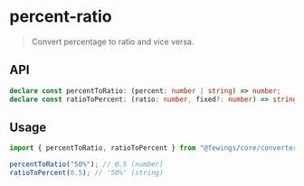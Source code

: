 # percent-ratio

> Convert percentage to ratio and vice versa.

## API

```ts
declare const percentToRatio: (percent: number | string) => number;
declare const ratioToPercent: (ratio: number, fixed?: number) => string;
```

## Usage

```ts
import { percentToRatio, ratioToPercent } from "@fewings/core/converter";

percentToRatio("50%"); // 0.5 (number)
ratioToPercent(0.5); // '50%' (string)
```
